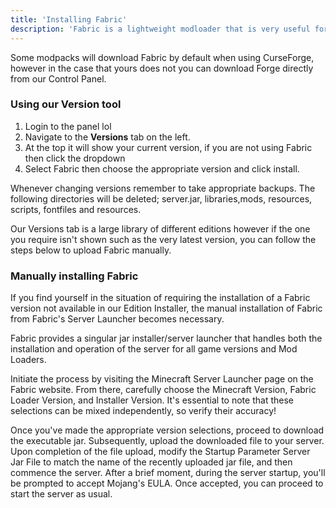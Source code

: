 ```yaml
---
title: 'Installing Fabric'
description: 'Fabric is a lightweight modloader that is very useful for fast paced modification that keeps up with the vanilla update cycle. Our panel provides two ways to install the Fabric modloader, both of which you’ll find explained in detail below.'
---
```


Some modpacks will download Fabric by default when using CurseForge, however in the case that yours does not you can download Forge directly from our Control Panel. 

### Using our Version tool

1. Login to the panel lol
2. Navigate to the **Versions** tab on the left.
3. At the top it will show your current version, if you are not using Fabric then click the dropdown
4. Select Fabric then choose the appropriate version and click install. 

<Warning>Whenever changing versions remember to take appropriate backups. The following directories will be deleted; server.jar, libraries,mods, resources, scripts, fontfiles and resources.</Warning>

Our Versions tab is a large library of different editions however if the one you require isn't shown such as the very latest version, you can follow the steps below to upload Fabric manually.

### Manually installing Fabric

If you find yourself in the situation of requiring the installation of a Fabric version not available in our Edition Installer, the manual installation of Fabric from Fabric's Server Launcher becomes necessary.

Fabric provides a singular jar installer/server launcher that handles both the installation and operation of the server for all game versions and Mod Loaders.

Initiate the process by visiting the Minecraft Server Launcher page on the Fabric website. From there, carefully choose the Minecraft Version, Fabric Loader Version, and Installer Version. It's essential to note that these selections can be mixed independently, so verify their accuracy!

Once you've made the appropriate version selections, proceed to download the executable jar. Subsequently, upload the downloaded file to your server. Upon completion of the file upload, modify the Startup Parameter Server Jar File to match the name of the recently uploaded jar file, and then commence the server. After a brief moment, during the server startup, you'll be prompted to accept Mojang's EULA. Once accepted, you can proceed to start the server as usual.
